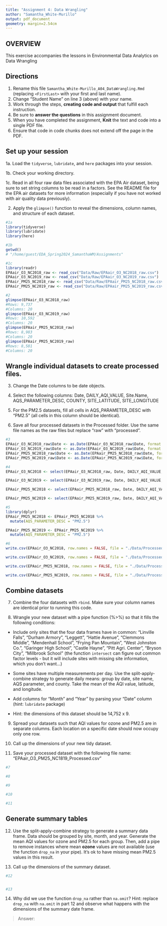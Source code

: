 ```yaml
---
title: "Assignment 4: Data Wrangling"
author: "Samantha_White-Murillo"
output: pdf_document
geometry: margin=2.54cm
---
```


## OVERVIEW

This exercise accompanies the lessons in Environmental Data Analytics on Data Wrangling 

## Directions

1. Rename this file `Samantha_White-Murillo_A04_DataWrangling.Rmd` (replacing `<FirstLast>` with your first and last name).
2. Change "Student Name" on line 3 (above) with your name.
3. Work through the steps, **creating code and output** that fulfill each instruction.
4. Be sure to **answer the questions** in this assignment document.
5. When you have completed the assignment, **Knit** the text and code into a single PDF file.
6. Ensure that code in code chunks does not extend off the page in the PDF.


## Set up your session 

1a. Load the `tidyverse`,  `lubridate`, and `here` packages into your session.

1b. Check your working directory.

1c. Read in all four raw data files associated with the EPA Air dataset, being sure to set string columns to be read in a factors. See the README file for the EPA air datasets for more information (especially if you have not worked with air quality data previously). 

2. Apply the `glimpse()` function to reveal the dimensions, column names, and structure of each dataset. 

```r
#1a 
library(tidyverse)
library(lubridate)
library(here)

#1b 
getwd()
# "/home/guest/EDA_Spring2024_SamanthaWM/Assignments"

#1c 
library(readr)
EPAair_O3_NC2018_raw <- read_csv("Data/Raw/EPAair_O3_NC2018_raw.csv")
EPAair_O3_NC2019_raw <- read_csv("Data/Raw/EPAair_O3_NC2019_raw.csv")
EPAair_PM25_NC2018_raw <- read_csv("Data/Raw/EPAair_PM25_NC2018_raw.csv")
EPAair_PM25_NC2019_raw <- read_csv("Data/Raw/EPAair_PM25_NC2019_raw.csv")

#2 
glimpse(EPAair_O3_NC2018_raw)
#Rows: 9,737
#Columns: 20
glimpse(EPAair_O3_NC2019_raw)
#Rows: 10,592
#Columns: 20
glimpse(EPAair_PM25_NC2018_raw)
#Rows: 8,983
#Columns: 20
glimpse(EPAair_PM25_NC2019_raw)
#Rows: 8,581
#Columns: 20

```


## Wrangle individual datasets to create processed files.

3. Change the Date columns to be date objects.

4. Select the following columns: Date, DAILY_AQI_VALUE, Site.Name, AQS_PARAMETER_DESC, COUNTY, SITE_LATITUDE, SITE_LONGITUDE

5. For the PM2.5 datasets, fill all cells in AQS_PARAMETER_DESC with "PM2.5" (all cells in this column should be identical).

6. Save all four processed datasets in the Processed folder. Use the same file names as the raw files but replace "raw" with "processed".

```r
#3
EPAair_O3_NC2018_raw$Date <- as.Date(EPAair_O3_NC2018_raw$Date, format = "%m-%d-%Y")
EPAair_O3_NC2019_raw$Date <- as.Date(EPAair_O3_NC2019_raw$Date, format = "%m-%d-%Y")
EPAair_PM25_NC2018_raw$Date <- as.Date(EPAair_PM25_NC2018_raw$Date, format = "%m-%d-%Y")
EPAair_PM25_NC2019_raw$Date <- as.Date(EPAair_PM25_NC2019_raw$Date, format = "%m-%d-%Y")

#4
EPAair_O3_NC2018 <- select(EPAair_O3_NC2018_raw, Date, DAILY_AQI_VALUE, 'Site Name', AQS_PARAMETER_DESC, COUNTY, SITE_LATITUDE, SITE_LONGITUDE)

EPAair_O3_NC2019 <- select(EPAair_O3_NC2019_raw, Date, DAILY_AQI_VALUE, 'Site Name', AQS_PARAMETER_DESC, COUNTY, SITE_LATITUDE, SITE_LONGITUDE)

EPAair_PM25_NC2018 <- select(EPAair_PM25_NC2018_raw, Date, DAILY_AQI_VALUE, 'Site Name', AQS_PARAMETER_DESC, COUNTY, SITE_LATITUDE, SITE_LONGITUDE)

EPAair_PM25_NC2019 <- select(EPAair_PM25_NC2019_raw, Date, DAILY_AQI_VALUE, 'Site Name', AQS_PARAMETER_DESC, COUNTY, SITE_LATITUDE, SITE_LONGITUDE)

#5
library(dplyr)
EPAair_PM25_NC2018 <- EPAair_PM25_NC2018 %>%
  mutate(AQS_PARAMETER_DESC = "PM2.5")

EPAair_PM25_NC2019 <- EPAair_PM25_NC2019 %>%
  mutate(AQS_PARAMETER_DESC = "PM2.5")

#6
write.csv(EPAair_O3_NC2018, row.names = FALSE, file = "./Data/Processed/EPAair_O3_NC2018_Processed.csv")

write.csv(EPAair_O3_NC2019, row.names = FALSE, file = "./Data/Processed/EPAair_O3_NC2019_Processed.csv")

write.csv(EPAair_PM25_NC2018, row.names = FALSE, file = "./Data/Processed/EPAair_PM25_NC2018_Processed.csv")

write.csv(EPAair_PM25_NC2019, row.names = FALSE, file = "./Data/Processed/EPAair_PM25_NC2019_Processed.csv")

```


## Combine datasets

7. Combine the four datasets with `rbind`. Make sure your column names are identical prior to running this code.

8. Wrangle your new dataset with a pipe function (%>%) so that it fills the following conditions: 

  * Include only sites that the four data frames have in common: "Linville Falls", "Durham Armory", "Leggett", "Hattie Avenue", "Clemmons Middle", "Mendenhall School", "Frying Pan Mountain", "West Johnston Co.", "Garinger High School", "Castle Hayne", "Pitt Agri. Center", "Bryson City", "Millbrook School" (the function `intersect` can figure out common factor levels - but it will include sites with missing site information, which you don't want...) 

  * Some sites have multiple measurements per day. Use the split-apply-combine strategy to generate daily means: group by date, site name, AQS parameter, and county. Take the mean of the AQI value, latitude, and longitude.
  
  * Add columns for "Month" and "Year" by parsing your "Date" column (hint: `lubridate` package)
  
  * Hint: the dimensions of this dataset should be 14,752 x 9.

9. Spread your datasets such that AQI values for ozone and PM2.5 are in separate columns. Each location on a specific date should now occupy only one row.

10. Call up the dimensions of your new tidy dataset.

11. Save your processed dataset with the following file name: "EPAair_O3_PM25_NC1819_Processed.csv"

```r
#7 

#8 

#9

#10

#11

```


## Generate summary tables

12. Use the split-apply-combine strategy to generate a summary data frame. Data should be grouped by site, month, and year. Generate the mean AQI values for ozone and PM2.5 for each group. Then, add a pipe to remove instances where mean **ozone** values are not available (use the function `drop_na` in your pipe). It's ok to have missing mean PM2.5 values in this result. 

13. Call up the dimensions of the summary dataset.

```r

#12


#13


```

14. Why did we use the function `drop_na` rather than `na.omit`? Hint: replace `drop_na` with `na.omit` in part 12 and observe what happens with the dimensions of the summary date frame.

> Answer: 
